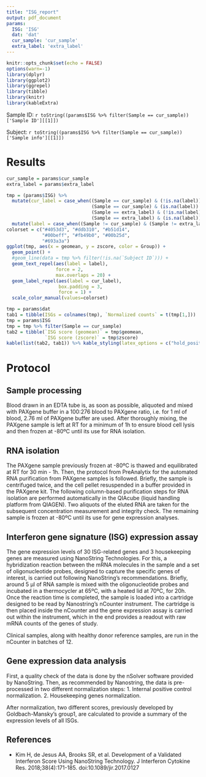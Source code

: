 ```yaml
---
title: "ISG_report"
output: pdf_document
params:
  ISG: 'ISG'
  dat: 'dat'
  cur_sample: 'cur_sample'
  extra_label: 'extra_label'
---
```


```r
knitr::opts_chunk$set(echo = FALSE)
options(warn=-1)
library(dplyr)
library(ggplot2)
library(ggrepel)
library(tibble)
library(knitr)
library(kableExtra)
```

Sample ID: `r toString((params$ISG %>% filter(Sample == cur_sample))['Sample ID'][[1]])`

Subject: `r toString((params$ISG %>% filter(Sample == cur_sample))['Sample info'][[1]])`

# Results

```r
cur_sample = params$cur_sample
extra_label = params$extra_label

tmp = (params$ISG) %>% 
  mutate(cur_label = case_when((Sample == cur_sample) & (!is.na(label)) ~ label, 
                               (Sample == cur_sample) & (is.na(label)) ~ `Subject ID`,
                               (Sample == extra_label) & (!is.na(label)) ~ label, 
                               (Sample == extra_label) & (is.na(label)) ~ `Subject ID`)) %>%
  mutate(label = case_when((Sample != cur_sample) & (Sample != extra_label) ~ label))
colorset = c("#4053d3", "#ddb310", "#b51d14",
             "#00beff", "#fb49b0", "#00b25d",
             "#693a3a")
ggplot(tmp, aes(x = geomean, y = zscore, color = Group)) +
  geom_point() +
  #geom_line(data = tmp %>% filter(!is.na(`Subject ID`))) +
  geom_text_repel(aes(label = label),
                  force = 2,
                  max.overlaps = 20) +
  geom_label_repel(aes(label = cur_label),
                   box.padding = 3,
                   force = 1) +
  scale_color_manual(values=colorset)

tmp = params$dat
tab1 = tibble(ISGs = colnames(tmp), `Normalized counts` = t(tmp[1,]))
tmp = params$ISG
tmp = tmp %>% filter(Sample == cur_sample)
tab2 = tibble(`ISG score (geomean)` = tmp$geomean,
              `ISG score (zscore)` = tmp$zscore)
kable(list(tab2, tab1)) %>% kable_styling(latex_options = c("hold_position"))
```

# Protocol

## Sample processing

Blood drawn in an EDTA tube is, as soon as possible, aliquoted and mixed with PAXgene buffer in a 100:276 blood to PAXgene ratio, i.e. for 1 ml of blood, 2.76 ml of PAXgene buffer are used. After thoroughly mixing, the PAXgene sample is left at RT for a minimum of 1h to ensure blood cell lysis and then frozen at -80ºC until its use for RNA isolation. 

## RNA isolation

The PAXgene sample previously frozen at -80ºC is thawed and equilibrated at RT for 30 min - 1h. Then, the protocol from PreAnalytix for the automated RNA purification from PAXgene samples is followed. Briefly, the sample is centrifuged twice, and the cell pellet resuspended in a buffer provided in the PAXgene kit. The following column-based purification steps for RNA isolation are performed automatically in the QIAcube (liquid handling platform from QIAGEN). Two aliquots of the eluted RNA are taken for the subsequent concentration measurement and integrity check. The remaining sample is frozen at -80ºC until its use for gene expression analyses. 


## Interferon gene signature (ISG) expression assay

The gene expression levels of 30 ISG-related genes and 3 housekeeping genes are measured using NanoString Technologies. For this, a hybridization reaction between the mRNA molecules in the sample and a set of oligonucleotide probes, designed to capture the specific genes of interest, is carried out following NanoString’s recommendations. Briefly, around 5 µl of RNA sample is mixed with the oligonucleotide probes and incubated in a thermocycler at 65ºC, with a heated lid at 70ºC, for 20h. Once the reaction time is completed, the sample is loaded into a cartridge designed to be read by Nanostring’s nCounter instrument. The cartridge is then placed inside the nCounter and the gene expression assay is carried out within the instrument, which in the end provides a readout with raw mRNA counts of the genes of study. 

Clinical samples, along with healthy donor reference samples, are run in the nCounter in batches of 12. 

## Gene expression data analysis 

First, a quality check of the data is done by the nSolver software provided by NanoString. Then, as recommended by Nanostring, the data is pre-processed in two different normalization steps: 
1.	Internal positive control normalization. 
2.	Housekeeping genes normalization. 

After normalization, two different scores, previously developed by Goldbach-Mansky’s group1, are calculated to provide a summary of the expression levels of all ISGs. 

## References
-	Kim H, de Jesus AA, Brooks SR, et al. Development of a Validated Interferon Score Using NanoString Technology. J Interferon Cytokine Res. 2018;38(4):171-185. doi:10.1089/jir.2017.0127
